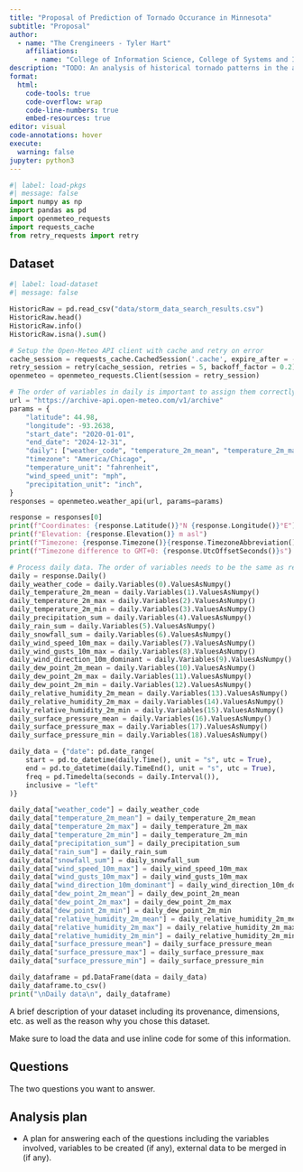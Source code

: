 ```yaml
---
title: "Proposal of Prediction of Tornado Occurance in Minnesota"
subtitle: "Proposal"
author: 
  - name: "The Crengineers - Tyler Hart"
    affiliations:
      - name: "College of Information Science, College of Systems and Industrial Engineering, University of Arizona"
description: "TODO: An analysis of historical tornado patterns in the area of Minnesota (MN) from 2020-Current(2025) to predict Tornado Damage"
format:
  html:
    code-tools: true
    code-overflow: wrap
    code-line-numbers: true
    embed-resources: true
editor: visual
code-annotations: hover
execute:
  warning: false
jupyter: python3
---
```


```python
#| label: load-pkgs
#| message: false
import numpy as np
import pandas as pd
import openmeteo_requests
import requests_cache
from retry_requests import retry
```

## Dataset

```python
#| label: load-dataset
#| message: false

HistoricRaw = pd.read_csv("data/storm_data_search_results.csv")
HistoricRaw.head()
HistoricRaw.info()
HistoricRaw.isna().sum()

# Setup the Open-Meteo API client with cache and retry on error
cache_session = requests_cache.CachedSession('.cache', expire_after = -1)
retry_session = retry(cache_session, retries = 5, backoff_factor = 0.2)
openmeteo = openmeteo_requests.Client(session = retry_session)

# The order of variables in daily is important to assign them correctly below
url = "https://archive-api.open-meteo.com/v1/archive"
params = {
	"latitude": 44.98,
	"longitude": -93.2638,
	"start_date": "2020-01-01",
	"end_date": "2024-12-31",
	"daily": ["weather_code", "temperature_2m_mean", "temperature_2m_max", "temperature_2m_min", "precipitation_sum", "rain_sum", "snowfall_sum", "wind_speed_10m_max", "wind_gusts_10m_max", "wind_direction_10m_dominant", "dew_point_2m_mean", "dew_point_2m_max", "dew_point_2m_min", "relative_humidity_2m_mean", "relative_humidity_2m_max", "relative_humidity_2m_min", "surface_pressure_mean", "surface_pressure_max", "surface_pressure_min"],
	"timezone": "America/Chicago",
	"temperature_unit": "fahrenheit",
	"wind_speed_unit": "mph",
	"precipitation_unit": "inch",
}
responses = openmeteo.weather_api(url, params=params)

response = responses[0]
print(f"Coordinates: {response.Latitude()}°N {response.Longitude()}°E")
print(f"Elevation: {response.Elevation()} m asl")
print(f"Timezone: {response.Timezone()}{response.TimezoneAbbreviation()}")
print(f"Timezone difference to GMT+0: {response.UtcOffsetSeconds()}s")

# Process daily data. The order of variables needs to be the same as requested.
daily = response.Daily()
daily_weather_code = daily.Variables(0).ValuesAsNumpy()
daily_temperature_2m_mean = daily.Variables(1).ValuesAsNumpy()
daily_temperature_2m_max = daily.Variables(2).ValuesAsNumpy()
daily_temperature_2m_min = daily.Variables(3).ValuesAsNumpy()
daily_precipitation_sum = daily.Variables(4).ValuesAsNumpy()
daily_rain_sum = daily.Variables(5).ValuesAsNumpy()
daily_snowfall_sum = daily.Variables(6).ValuesAsNumpy()
daily_wind_speed_10m_max = daily.Variables(7).ValuesAsNumpy()
daily_wind_gusts_10m_max = daily.Variables(8).ValuesAsNumpy()
daily_wind_direction_10m_dominant = daily.Variables(9).ValuesAsNumpy()
daily_dew_point_2m_mean = daily.Variables(10).ValuesAsNumpy()
daily_dew_point_2m_max = daily.Variables(11).ValuesAsNumpy()
daily_dew_point_2m_min = daily.Variables(12).ValuesAsNumpy()
daily_relative_humidity_2m_mean = daily.Variables(13).ValuesAsNumpy()
daily_relative_humidity_2m_max = daily.Variables(14).ValuesAsNumpy()
daily_relative_humidity_2m_min = daily.Variables(15).ValuesAsNumpy()
daily_surface_pressure_mean = daily.Variables(16).ValuesAsNumpy()
daily_surface_pressure_max = daily.Variables(17).ValuesAsNumpy()
daily_surface_pressure_min = daily.Variables(18).ValuesAsNumpy()

daily_data = {"date": pd.date_range(
	start = pd.to_datetime(daily.Time(), unit = "s", utc = True),
	end = pd.to_datetime(daily.TimeEnd(), unit = "s", utc = True),
	freq = pd.Timedelta(seconds = daily.Interval()),
	inclusive = "left"
)}

daily_data["weather_code"] = daily_weather_code
daily_data["temperature_2m_mean"] = daily_temperature_2m_mean
daily_data["temperature_2m_max"] = daily_temperature_2m_max
daily_data["temperature_2m_min"] = daily_temperature_2m_min
daily_data["precipitation_sum"] = daily_precipitation_sum
daily_data["rain_sum"] = daily_rain_sum
daily_data["snowfall_sum"] = daily_snowfall_sum
daily_data["wind_speed_10m_max"] = daily_wind_speed_10m_max
daily_data["wind_gusts_10m_max"] = daily_wind_gusts_10m_max
daily_data["wind_direction_10m_dominant"] = daily_wind_direction_10m_dominant
daily_data["dew_point_2m_mean"] = daily_dew_point_2m_mean
daily_data["dew_point_2m_max"] = daily_dew_point_2m_max
daily_data["dew_point_2m_min"] = daily_dew_point_2m_min
daily_data["relative_humidity_2m_mean"] = daily_relative_humidity_2m_mean
daily_data["relative_humidity_2m_max"] = daily_relative_humidity_2m_max
daily_data["relative_humidity_2m_min"] = daily_relative_humidity_2m_min
daily_data["surface_pressure_mean"] = daily_surface_pressure_mean
daily_data["surface_pressure_max"] = daily_surface_pressure_max
daily_data["surface_pressure_min"] = daily_surface_pressure_min

daily_dataframe = pd.DataFrame(data = daily_data)
daily_dataframe.to_csv()
print("\nDaily data\n", daily_dataframe)
```

A brief description of your dataset including its provenance, dimensions, etc. as well as the reason why you chose this dataset.

Make sure to load the data and use inline code for some of this information.

## Questions

The two questions you want to answer.

## Analysis plan

-   A plan for answering each of the questions including the variables involved, variables to be created (if any), external data to be merged in (if any).
